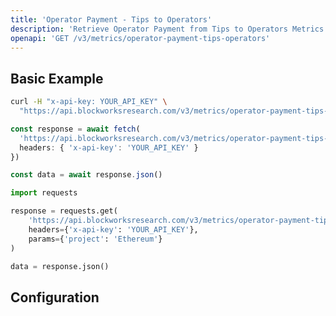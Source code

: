 ```yaml
---
title: 'Operator Payment - Tips to Operators'
description: 'Retrieve Operator Payment from Tips to Operators Metrics'
openapi: 'GET /v3/metrics/operator-payment-tips-operators'
---
```



<Endpoint method="GET" path="/v3/metrics/operator-payment-tips-operators" />

## Basic Example

<CodeGroup>

```bash cURL
curl -H "x-api-key: YOUR_API_KEY" \
  "https://api.blockworksresearch.com/v3/metrics/operator-payment-tips-operators?project=Ethereum"
```

```typescript TypeScript
const response = await fetch(
  'https://api.blockworksresearch.com/v3/metrics/operator-payment-tips-operators?project=Ethereum', {
  headers: { 'x-api-key': 'YOUR_API_KEY' }
})

const data = await response.json()
```

```python Python
import requests

response = requests.get(
    'https://api.blockworksresearch.com/v3/metrics/operator-payment-tips-operators',
    headers={'x-api-key': 'YOUR_API_KEY'},
    params={'project': 'Ethereum'}
)

data = response.json()
```

</CodeGroup>


<GenericResponse />

## Configuration

<QueryParams />